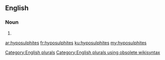 ==English==

===Noun===
{{head|en}}

# {{plural of|hyposulphite}}

[[Category:English plurals]][[Category:English plurals using obsolete wikisyntax]]

[[ar:hyposulphites]]
[[fr:hyposulphites]]
[[ku:hyposulphites]]
[[my:hyposulphites]]